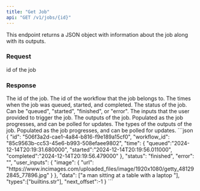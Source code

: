 ```yaml
---
title: "Get Job"
api: "GET /v1/jobs/{id}"
---
```


This endpoint returns a JSON object with information about the job along with its outputs.

### Request
<ParamField path="id" type="string" required>
  id of the job
</ParamField>

### Response
<ResponseField name="id" type="string">
  The id of the job.
</ResponseField>
<ResponseField name="workflow_id" type="string">
  The id of the workflow that the job belongs to.
</ResponseField>
<ResponseField name="time" type="dict">
  The times when the job was queued, started, and completed.
</ResponseField>
<ResponseField name="status" type="string">
  The status of the job. Can be "queued", "started", "finished", or "error".
</ResponseField>
<ResponseField name="user_inputs" type="dict">
  The inputs that the user provided to trigger the job.
</ResponseField>
<ResponseField name="data" type="list">
  The outputs of the job. Populated as the job progresses, and can be polled for updates.
</ResponseField>
<ResponseField name="types" type="list">
  The types of the outputs of the job. Populated as the job progresses, and can be polled for updates.
</ResponseField>

<ResponseExample>
```json
{
  "id": "506f3a2d-cae1-4a84-b816-f9e189a15cf0",
  "workflow_id": "85c9563b-cc53-45e6-b993-508efaee9802",
  "time": {
    "queued":"2024-12-14T20:19:31.680000",
    "started":"2024-12-14T20:19:56.011000",
    "completed":"2024-12-14T20:19:56.479000"
  },
  "status": "finished",
  "error": "",
  "user_inputs": {
    "image": {
      "url": "https://www.incimages.com/uploaded_files/image/1920x1080/getty_481292845_77896.jpg"
    }
  },
  "data": ["a man sitting at a table with a laptop "],
  "types":["builtins.str"],
  "next_offset":-1
}
```
</ResponseExample>
